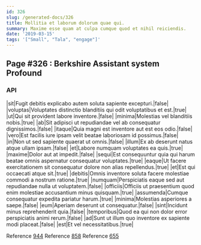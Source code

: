 ```yaml
---
id: 326
slug: /generated-docs/326
title: Mollitia et laborum dolorum quae qui.
summary: Maxime esse quam at culpa cumque quod et nihil reiciendis.
date: '2019-03-15'
tags: '["Small", "Tala", "engage"]'
---
```

<Partial />

## Page #326 : Berkshire Assistant system Profound
### API

|sit|Fugit debitis explicabo autem soluta sapiente excepturi.|false|
|voluptas|Voluptates distinctio blanditiis qui odit voluptatibus et est.|true|
|ut|Qui sit provident labore inventore.|false|
|minima|Molestias vel blanditiis nobis.|true|
|ab|Sit adipisci ut repudiandae vel ab consequatur dignissimos.|false|
|itaque|Quia magni est inventore aut est eos odio.|false|
|vero|Est facilis iure ipsam velit beatae laboriosam id possimus.|false|
|in|Non ut sed sapiente quaerat ut omnis.|false|
|illum|Ex ab deserunt natus atque ullam ipsam.|false|
|et|Labore numquam voluptates ea quis.|true|
|maxime|Dolor aut at impedit.|false|
|sequi|Est consequuntur quia qui harum beatae omnis aspernatur consequatur voluptates.|true|
|eaque|Ut facere exercitationem sit consequatur dolore non alias repellendus.|true|
|et|Est qui occaecati atque sit.|true|
|debitis|Omnis inventore soluta facere molestiae commodi a nostrum ratione.|true|
|numquam|Perspiciatis eaque sed aut repudiandae nulla ut voluptatem.|false|
|officiis|Officiis ut praesentium quod enim molestiae accusantium minus quisquam.|true|
|assumenda|Cumque consequatur expedita pariatur harum.|true|
|minima|Molestias asperiores a saepe.|false|
|eum|Aperiam deserunt ut consequatur.|false|
|sint|Incidunt minus reprehenderit quia.|false|
|temporibus|Quod ea qui non dolor error perspiciatis animi rerum.|false|
|ad|Sunt ut illum quo inventore ex sapiente modi placeat.|false|
|est|Et vel necessitatibus.|true|

Reference [944](/generated-docs/944)
Reference [858](/generated-docs/858)
Reference [655](/generated-docs/655)



